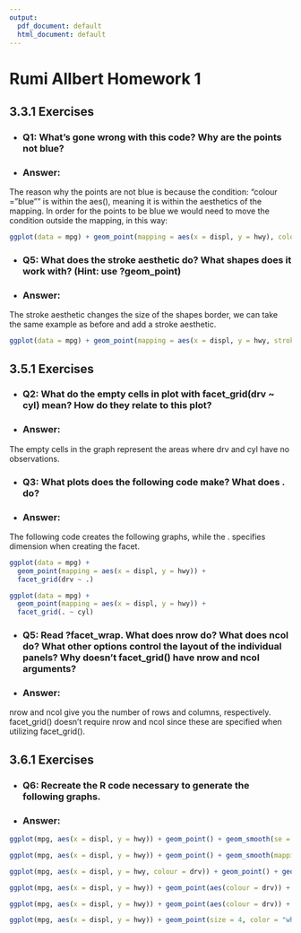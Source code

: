 ```yaml
---
output:
  pdf_document: default
  html_document: default
---
```

# Rumi Allbert Homework 1

## 3.3.1 Exercises
- ### Q1: What’s gone wrong with this code? Why are the points not blue?
- ### Answer:

The reason why the points are not blue is because the condition: "colour = "blue"" is within the aes(), meaning it is within the aesthetics of the mapping. In order for the points to be blue we would need to move the condition outside the mapping, in this way:
```r
ggplot(data = mpg) + geom_point(mapping = aes(x = displ, y = hwy), color = "blue")
```
- ### Q5: What does the stroke aesthetic do? What shapes does it work with? (Hint: use ?geom_point)
- ### Answer:

The stroke aesthetic changes the size of the shapes border, we can take the same example as before and add a stroke aesthetic.
```r
ggplot(data = mpg) + geom_point(mapping = aes(x = displ, y = hwy, stroke = 3), color = "blue")
```
## 3.5.1 Exercises
- ### Q2: What do the empty cells in plot with facet_grid(drv ~ cyl) mean? How do they relate to this plot?
- ### Answer:

The empty cells in the graph represent the areas where drv and cyl have no observations.

- ### Q3: What plots does the following code make? What does . do?
- ### Answer:

The following code creates the following graphs, while the . specifies dimension when creating the facet.
```r
ggplot(data = mpg) + 
  geom_point(mapping = aes(x = displ, y = hwy)) +
  facet_grid(drv ~ .)
```
```r
ggplot(data = mpg) + 
  geom_point(mapping = aes(x = displ, y = hwy)) +
  facet_grid(. ~ cyl)
```

- ### Q5: Read ?facet_wrap. What does nrow do? What does ncol do? What other options control the layout of the individual panels? Why doesn’t facet_grid() have nrow and ncol arguments?
- ### Answer:

nrow and ncol give you the number of rows and columns, respectively. facet_grid() doesn't require nrow and ncol since these are specified when utilizing facet_grid().

## 3.6.1  Exercises
- ### Q6: Recreate the R code necessary to generate the following graphs.
- ### Answer:

```r
ggplot(mpg, aes(x = displ, y = hwy)) + geom_point() + geom_smooth(se = FALSE)
```
```r
ggplot(mpg, aes(x = displ, y = hwy)) + geom_point() + geom_smooth(mapping = aes(group = drv), se = FALSE)
```
```r
ggplot(mpg, aes(x = displ, y = hwy, colour = drv)) + geom_point() + geom_smooth(se = FALSE)
```

```r
ggplot(mpg, aes(x = displ, y = hwy)) + geom_point(aes(colour = drv)) + geom_smooth(se = FALSE)
```

```r
ggplot(mpg, aes(x = displ, y = hwy)) + geom_point(aes(colour = drv)) + geom_smooth(aes(linetype = drv), se = FALSE)
```
```r
ggplot(mpg, aes(x = displ, y = hwy)) + geom_point(size = 4, color = "white") + geom_point(aes(colour = drv))
```

